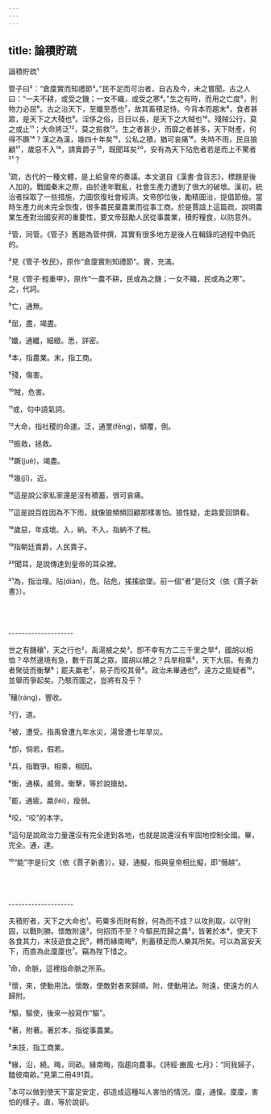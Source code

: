 ```yaml
---
---
---
```

title: 論積貯疏
---




論積貯疏¹

管子曰²：“倉廩實而知禮節³。”民不足而可治者，自古及今，未之嘗聞。古之人曰：“一夫不耕，或受之饑；一女不織，或受之寒⁴。”生之有時，而用之亡度⁵，則物力必屈⁶。古之治天下，至孅至悉也⁷，故其畜積足恃。今背本而趨末⁸，食者甚眾，是天下之大殘也⁹。淫侈之俗，日日以長，是天下之大賊也¹⁰。殘賊公行，莫之或止¹¹；大命將泛¹²，莫之振救¹³。生之者甚少，而靡之者甚多，天下財產，何得不蹶¹⁴？漢之為漢，幾四十年矣¹⁵，公私之積，猶可哀痛¹⁶。失時不雨，民且狼顧¹⁷，歲惡不入¹⁸，請賣爵子¹⁹，既聞耳矣²⁰，安有為天下阽危者若是而上不驚者²¹？

¹疏，古代的一種文體，是上給皇帝的奏議。本文選自《漢書·食貨志》，標題是後人加的。戰國秦末之際，由於連年戰亂，社會生產力遭到了很大的破壞。漢初，統治者採取了一些措施，力圖恢復社會經濟。文帝卽位後，勵精圖治，提倡節儉。當時生產力尚未完全恢復，很多農民棄農業而從事工商。於是賈誼上這篇疏，說明農業生產對治國安邦的重要性，要文帝鼓勵人民從事農業，積貯糧食，以防意外。

²管，同管。《管子》舊題為管仲撰，其實有很多地方是後人在輯錄的過程中偽託的。

³見《管子·牧民》，原作“倉廩實則知禮節”。實，充滿。

⁴見《管子·輕重甲》，原作“一農不耕，民或為之饑；一女不織，民或為之寒”。之，代詞。

⁵亡，通無。

⁶屈，盡，竭盡。

⁷孅，通纖，細緻。悉，詳密。

⁸本，指農業。末，指工商。

⁹殘，傷害。

¹⁰賊，危害。

¹¹或，句中語氣詞。

¹²大命，指社稷的命運。泛，通覂(fěng)，傾覆，倒。

¹³振救，拯救。

¹⁴蹶(jué)，竭盡。

¹⁵幾(jī)，近。

¹⁶這是說公家私家還是沒有積蓄，很可哀痛。

¹⁷這是說百姓因為不下雨，就像狼頻頻回顧那樣害怕。狼性疑，走路愛回頭看。

¹⁸歲惡，年成壞。入，納。不入，指納不了稅。

¹⁹指朝廷賣爵，人民賣子。

²⁰聞耳，是說傳達到皇帝的耳朵裡。

²¹為，指治理。阽(diàn)，危。阽危，搖搖欲墜。前一個“者”是衍文（依《賈子新書》）。



<br/><br/><br/>--------------------

世之有饑穰¹，天之行也²，禹湯被之矣³。卽不幸有方二三千里之旱⁴，國胡以相恤？卒然邊境有急，數千百萬之眾，國胡以饋之？兵旱相乘⁵，天下大屈。有勇力者聚徒而衡擊⁶；罷夫羸老⁷，易子而咬其骨⁸。政治未畢通也⁹，遠方之能疑者¹⁰，並舉而爭起矣。乃駭而圖之，豈將有及乎？

¹穰(ráng)，豐收。

²行，道。

³被，遭受。指禹曾遭九年水災，湯曾遭七年旱災。

⁴卽，倘若，假若。

⁵兵，指戰爭。相乘，相因。

⁶衡，通橫，威脅。衡擊，等於說搶劫。

⁷罷，通疲。羸(léi)，瘦弱。

⁸咬，“咬”的本字。

⁹這句是說政治力量還沒有完全達到各地，也就是說還沒有牢固地控制全國。畢，完全。通，達。

¹⁰“能”字是衍文（依《賈子新書》）。疑，通擬，指與皇帝相比擬，即“僭越”。



<br/><br/><br/>--------------------

夫積貯者，天下之大命也¹。苟粟多而財有餘，何為而不成？以攻則取，以守則固，以戰則勝。懷敵附遠²，何招而不至？今驅民而歸之農³，皆著於本⁴，使天下各食其力，末技遊食之民⁵，轉而緣南畮⁶，則蓄積足而人樂其所矣。可以為富安天下，而直為此廩廩也⁷。竊為陛下惜之。

¹命，命脈，這裡指命脈之所系。

²懷，來，使動用法。懷敵，使敵對者來歸順。附，使動用法。附遠，使遠方的人歸附。

³驅，驅使，後來一般寫作“驅”。

⁴著，附著。著於本，指從事農業。

⁵末技，指工商業。

⁶緣，沿，繞。畮，同畝。緣南畮，指趨向農事。《詩經·豳風·七月》：“同我婦子，饁彼南畝。”見第二冊491頁。

⁷本可以做到使天下富足安定，卻造成這種叫人害怕的情況。廩，通懍。廩廩，害怕的樣子。直，等於說卻。